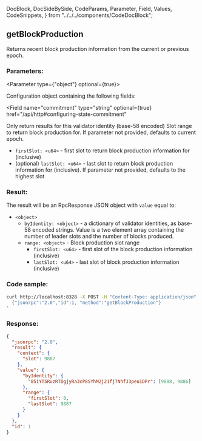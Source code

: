   DocBlock,
  DocSideBySide,
  CodeParams,
  Parameter,
  Field,
  Values,
  CodeSnippets,
} from "../../../components/CodeDocBlock";

<DocBlock>

## getBlockProduction

Returns recent block production information from the current or previous epoch.

<DocSideBySide>

<CodeParams>

### Parameters:

<Parameter type={"object"} optional={true}>

Configuration object containing the following fields:

<Field
  name="commitment"
  type="string"
  optional={true}
  href="/api/http#configuring-state-commitment"
></Field>

<Field name="identity" type="string" optional={true}>
  Only return results for this validator identity (base-58 encoded)
</Field>

<Field name="range" type="object" optional={true}>
Slot range to return block production for. If parameter not provided, defaults to current epoch.

- `firstSlot: <u64>` - first slot to return block production information for (inclusive)
- (optional) `lastSlot: <u64>` - last slot to return block production information for (inclusive). If parameter not provided, defaults to the highest slot

</Field>

</Parameter>

### Result:

The result will be an RpcResponse JSON object with `value` equal to:

- `<object>`
  - `byIdentity: <object>` - a dictionary of validator identities,
    as base-58 encoded strings. Value is a two element array containing the
    number of leader slots and the number of blocks produced.
  - `range: <object>` - Block production slot range
    - `firstSlot: <u64>` - first slot of the block production information (inclusive)
    - `lastSlot: <u64>` - last slot of block production information (inclusive)

</CodeParams>

<CodeSnippets>

### Code sample:

```bash
curl http://localhost:8328 -X POST -H "Content-Type: application/json" -d '
  {"jsonrpc":"2.0","id":1, "method":"getBlockProduction"}
'
```

### Response:

```json
{
  "jsonrpc": "2.0",
  "result": {
    "context": {
      "slot": 9887
    },
    "value": {
      "byIdentity": {
        "85iYT5RuzRTDgjyRa3cP8SYhM2j21fj7NhfJ3peu1DPr": [9888, 9886]
      },
      "range": {
        "firstSlot": 0,
        "lastSlot": 9887
      }
    }
  },
  "id": 1
}
```

</CodeSnippets>
</DocSideBySide>
</DocBlock>
